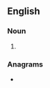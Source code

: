 ==English==

===Noun===
{{head|en|noun plural form}}

# {{plural of|detent|lang=en}}

===Anagrams===
* {{anagrams|en|snetted|stented|tendest}}